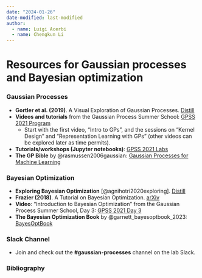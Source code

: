 ```yaml
---
date: "2024-01-26"
date-modified: last-modified
author:
  - name: Luigi Acerbi
  - name: Chengkun Li
---
```


# Resources for Gaussian processes and Bayesian optimization

### Gaussian Processes

- **Gortler et al. (2019)**. A Visual Exploration of Gaussian Processes. [Distill](https://distill.pub/2019/visual-exploration-gaussian-processes/)
- **Videos and tutorials** from the Gaussian Process Summer School: [GPSS 2021 Program](http://gpss.cc/gpss21/program)  
  - Start with the first video, "Intro to GPs", and the sessions on "Kernel Design" and "Representation Learning with GPs" (other videos can be explored later as time permits).
- **Tutorials/workshops (Jupyter notebooks)**: [GPSS 2021 Labs](http://gpss.cc/gpss21/labs)
- **The GP Bible** by @rasmussen2006gaussian: [Gaussian Processes for Machine Learning](http://www.gaussianprocess.org/gpml/chapters/RW.pdf)

### Bayesian Optimization

- **Exploring Bayesian Optimization** [@agnihotri2020exploring]. [Distill](https://distill.pub/2020/bayesian-optimization/)
- **Frazier (2018)**. A Tutorial on Bayesian Optimization. [arXiv](https://arxiv.org/abs/1807.02811)
- **Video**: "Introduction to Bayesian Optimization" from the Gaussian Process Summer School, Day 3: [GPSS 2021 Day 3](http://gpss.cc/gpss21/day-3.html)
- **The Bayesian Optimization Book** by @garnett_bayesoptbook_2023: [BayesOptBook](https://bayesoptbook.com/)

### Slack Channel

- Join and check out the **#gaussian-processes** channel on the lab Slack.

### Bibliography
